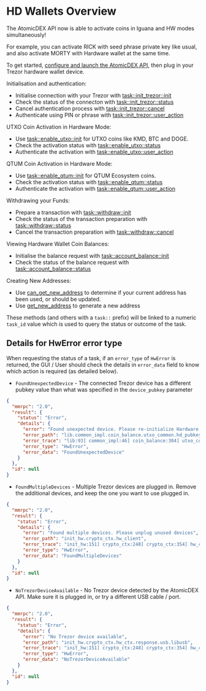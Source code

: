 # HD Wallets Overview

The AtomicDEX API now is able to activate coins in Iguana and HW modes simultaneously!

For example, you can activate RICK with seed phrase private key like usual, and also activate MORTY with Hardware wallet at the same time.

To get started, [configure and launch the AtomicDEX API](/atomicdex/setup/), then plug in your Trezor hardware wallet device.

Initialisation and authentication:

- Initialise connection with your Trezor with [task::init_trezor::init](trezor_initialisation.html#task-init-trezor-init)
- Check the status of the connecton with [task::init_trezor::status](trezor_initialisation.html#task-init-trezor-status)
- Cancel authentication process with [task::init_trezor::cancel](trezor_initialisation.html#task-init-trezor-cancel)
- Authenticate using PIN or phrase with [task::init_trezor::user_action](trezor_initialisation.html#task-init-trezor-user-action)

UTXO Coin Activation in Hardware Mode:

- Use [task::enable_utxo::init](coin_activation_tasks.html#task-enable-utxo-init) for UTXO coins like KMD, BTC and DOGE.
- Check the activation status with [task::enable_utxo::status](coin_activation_tasks.html#task-enable-utxo-status)
- Authenticate the activation with [task::enable_utxo::user_action](coin_activation_tasks.html#task-enable-utxo-user-action)

QTUM Coin Activation in Hardware Mode:

- Use [task::enable_qtum::init](coin_activation_tasks.html#task-enable-qtum-init) for QTUM Ecosystem coins.
- Check the activation status with [task::enable_qtum::status](coin_activation_tasks.html#task-enable-qtum-status)
- Authenticate the activation with [task::enable_qtum::user_action](coin_activation_tasks.html#task-enable-qtum-user-action)

Withdrawing your Funds:

- Prepare a transaction with [task::withdraw::init](withdraw_tasks.html#withdraw-init)
- Check the status of the transaction preparation with [task::withdraw::status](withdraw_tasks.html#withdraw-status)
- Cancel the transaction preparation with [task::withdraw::cancel](withdraw_tasks.html#withdraw-cancel)

Viewing Hardware Wallet Coin Balances:

- Initialise the balance request with [task::account_balance::init](account_balance_tasks.html#task-account-balance-init)
- Check the status of the balance request with [task::account_balance::status](account_balance_tasks.html#task-account-balance-status)

Creating New Addresses:

- Use [can_get_new_address](hd_address_management.html#can-get-new-address) to determine if your current address has been used, or should be updated.
- Use [get_new_address](hd_address_management.html#get-new-address) to generate a new address

<Note>

These methods (and others with a `task::` prefix) will be linked to a numeric
`task_id` value which is used to query the status or outcome of the task.

</Note>

## Details for HwError error type

When requesting the status of a task, if an `error_type` of `HwError` is returned, the GUI / User should check the details in `error_data` field to know which action is required (as detailed below).

- `FoundUnexpectedDevice` - The connected Trezor device has a different pubkey value than what was specified in the `device_pubkey` parameter

```json
{
  "mmrpc": "2.0",
  "result": {
    "status": "Error",
    "details": {
      "error": "Found unexpected device. Please re-initialize Hardware wallet",
      "error_path": "lib.common_impl.coin_balance.utxo_common.hd_pubkey.hw_ctx",
      "error_trace": "lib:93] common_impl:46] coin_balance:304] utxo_common:163] hd_pubkey:176] hw_ctx:149]",
      "error_type": "HwError",
      "error_data": "FoundUnexpectedDevice"
    }
  },
  "id": null
}
```

- `FoundMultipleDevices` - Multiple Trezor devices are plugged in. Remove the additional devices, and keep the one you want to use plugged in.

```json
{
  "mmrpc": "2.0",
  "result": {
    "status": "Error",
    "details": {
      "error": "Found multiple devices. Please unplug unused devices",
      "error_path": "init_hw.crypto_ctx.hw_client",
      "error_trace": "init_hw:151] crypto_ctx:248] crypto_ctx:354] hw_client:152] hw_client:126]",
      "error_type": "HwError",
      "error_data": "FoundMultipleDevices"
    }
  },
  "id": null
}
```

- `NoTrezorDeviceAvailable` - No Trezor device detected by the AtomicDEX API. Make sure it is plugged in, or try a different USB cable / port.

```json
{
  "mmrpc": "2.0",
  "result": {
    "status": "Error",
    "details": {
      "error": "No Trezor device available",
      "error_path": "init_hw.crypto_ctx.hw_ctx.response.usb.libusb",
      "error_trace": "init_hw:151] crypto_ctx:248] crypto_ctx:354] hw_ctx:120] response:136] usb:46] libusb:195]",
      "error_type": "HwError",
      "error_data": "NoTrezorDeviceAvailable"
    }
  },
  "id": null
}
```
